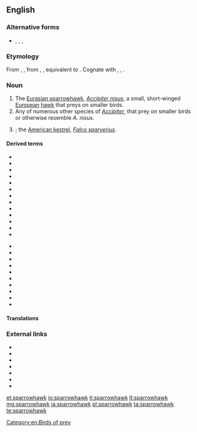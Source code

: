 ==English==
{{wikipedia|dab=Sparrowhawk (disambiguation)}}

===Alternative forms===
* {{l|en|sparrow-hawk}}, {{l|en|sparrow hawk}}, {{l|en|sparhawk}}, {{l|en|spar-hawk}}

===Etymology===
From {{etyl|enm|en}} {{m|enm|sparhauk}}, {{m|enm|sperhauk}}, from {{etyl|ang|en}} {{m|ang|spearhafoc}}, {{m|ang|spearhabuc||sparrow-hawk}}, equivalent to {{compound|sparrow|hawk|lang=en}}. Cognate with {{cog|da|spurvehøg||sparrowhawk}}, {{cog|sv|sparvhök||sparrowhawk}}, {{cog|is|sparrhaukur||sparrowhawk}}.

===Noun===
{{en-noun}}

# The [[Eurasian sparrowhawk]], ''[[Accipiter nisus]]'', a small, short-winged [[European]] [[hawk]] that preys on smaller birds.
# Any of numerous other species of ''[[Accipiter]]'', that prey on smaller birds or otherwise resemble ''A. nisus''.
# {{alternative form of|sparrow hawk|lang=en}}; the [[American kestrel]], ''[[Falco sparverius]]''.

====Derived terms====
{{rel-top|terms derived from sparrowhawk}}
* {{vern|African little sparrowhawk|pedia=1}}
* {{vern|American sparrowhawk}}
* {{vern|black sparrowhawk|pedia=1}}
* {{l|en|chestnut-flanked sparrowhawk}}
* {{vern|collared sparrowhawk|pedia=1}}
* {{vern|dwarf sparrowhawk|pedia=1}}
* {{vern|Frances’s sparrowhawk|pedia=1}}
* {{vern|imitator sparrowhawk|pedia=1}}
* {{vern|Japanese sparrowhawk|pedia=1}}
* {{vern|Levant sparrowhawk|pedia=1}}
* {{vern|little sparrowhawk|pedia=1}}
* {{vern|Madagascan sparrowhawk|pedia=1}}
* {{vern|New Britain sparrowhawk|pedia=1}}
{{rel-mid}}
* {{vern|Nicobar sparrowhawk|pedia=1}}
* {{vern|Ovambo sparrowhawk|pedia=1}}
* {{vern|red-thighed sparrowhawk|pedia=1}}
* {{vern|rufous-breasted sparrowhawk|pedia=1}}
* {{vern|rufous-chested sparrowhawk|pedia=1}}
* {{vern|rufous-necked sparrowhawk|pedia=1}}
* {{vern|slaty-backed sparrowhawk|pedia=1}}
* {{vern|slaty-mantled sparrowhawk|pedia=1}}
* {{vern|small sparrowhawk|pedia=1}}
* {{vern|vinous-breasted sparrowhawk|pedia=1}}
{{rel-bottom}}

====Translations====
{{trans-see|Eurasian sparrowhawk}}
{{trans-top|any of many other species of ''Accipiter''}}
{{trans-mid}}
{{trans-bottom}}

===External links===
* {{pedialite|Sparrowhawk}}
* {{pedia|Eurasian sparrowhawk}}
* {{pedialite|American kestrel}}
* {{specieslite|Accipiter nisus}}
* {{specieslite|Falco sparverius}}
* {{comcatlite|Accipiter nisus}}
* {{comcatlite|Falco sparverius}}

[[Category:en:Birds of prey]]

[[et:sparrowhawk]]
[[io:sparrowhawk]]
[[it:sparrowhawk]]
[[lt:sparrowhawk]]
[[mg:sparrowhawk]]
[[ja:sparrowhawk]]
[[pl:sparrowhawk]]
[[ta:sparrowhawk]]
[[te:sparrowhawk]]